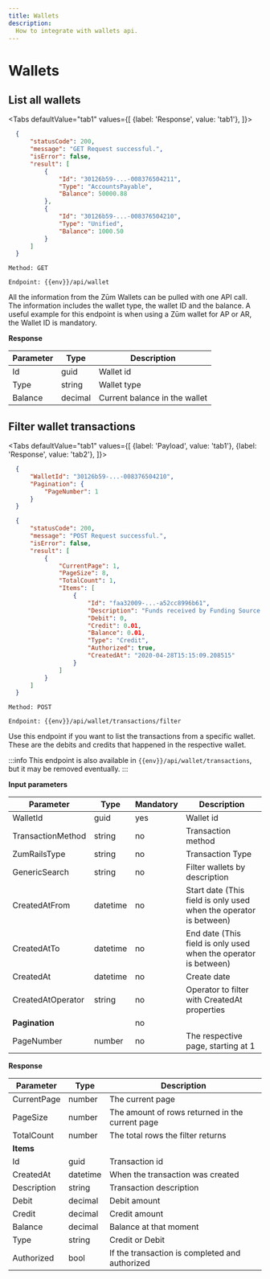 ```yaml
---
title: Wallets
description:
  How to integrate with wallets api.
---
```


# Wallets

## List all wallets

<Tabs
  defaultValue="tab1"
  values={[
    {label: 'Response', value: 'tab1'},
  ]}>
  <TabItem value="tab1">

  ```json
    {
        "statusCode": 200,
        "message": "GET Request successful.",
        "isError": false,
        "result": [
            {
                "Id": "30126b59-...-008376504211",
                "Type": "AccountsPayable",
                "Balance": 50000.88
            },
            {
                "Id": "30126b59-...-008376504210",
                "Type": "Unified",
                "Balance": 1000.50
            }
        ]
    }
  ```

  </TabItem>
</Tabs>

`Method: GET`

`Endpoint: {{env}}/api/wallet`

All the information from the Zūm Wallets can be pulled with one API call. The information includes the wallet type, the wallet ID and the balance. A useful example for this endpoint is when using a Zūm wallet for AP or AR, the Wallet ID is mandatory.

**Response**

Parameter | Type | Description
--------- | ------- | -----------
Id | guid | Wallet id
Type | string | Wallet type
Balance | decimal | Current balance in the wallet

## Filter wallet transactions

<Tabs
  defaultValue="tab1"
  values={[
    {label: 'Payload', value: 'tab1'},
    {label: 'Response', value: 'tab2'},
  ]}>
  <TabItem value="tab1">

  ```json
    {
        "WalletId": "30126b59-...-008376504210",
        "Pagination": {
            "PageNumber": 1
        }
    }
  ```

  </TabItem>
  <TabItem value="tab2">

  ```json
    {
        "statusCode": 200,
        "message": "POST Request successful.",
        "isError": false,
        "result": [
            {
                "CurrentPage": 1,
                "PageSize": 8,
                "TotalCount": 1,
                "Items": [
                    {
                        "Id": "faa32009-...-a52cc8996b61",
                        "Description": "Funds received by Funding Source (RBC-01234-1234567)",
                        "Debit": 0,
                        "Credit": 0.01,
                        "Balance": 0.01,
                        "Type": "Credit",
                        "Authorized": true,
                        "CreatedAt": "2020-04-28T15:15:09.208515"
                    }
                ]
            }
        ]
    }
  ```
  
  </TabItem>
</Tabs>

`Method: POST`

`Endpoint: {{env}}/api/wallet/transactions/filter`

Use this endpoint if you want to list the transactions from a specific wallet. These are the debits and credits that happened in the respective wallet.

:::info
This endpoint is also available in `{{env}}/api/wallet/transactions`, but it may be removed eventually.
:::

**Input parameters**

Parameter | Type | Mandatory | Description
--------- | ------- | ----------- | -------
WalletId | guid | yes | Wallet id
TransactionMethod | string | no | Transaction method 
ZumRailsType | string | no | Transaction Type
GenericSearch | string | no | Filter wallets by description
CreatedAtFrom | datetime | no | Start date (This field is only used when the operator is between)
CreatedAtTo | datetime | no | End date (This field is only used when the operator is between)
CreatedAt | datetime | no | Create date
CreatedAtOperator | string | no | Operator to filter with CreatedAt properties
**Pagination** | | no | 
PageNumber | number | no | The respective page, starting at 1

**Response**

Parameter | Type | Description
--------- | ------- | -----------
CurrentPage	| number | The current page
PageSize | number | The amount of rows returned in the current page
TotalCount | number | The total rows the filter returns
**Items** | | | List of wallet transactions
Id | guid | Transaction id
CreatedAt | datetime | When the transaction was created
Description | string | Transaction description
Debit | decimal | Debit amount
Credit | decimal | Credit amount
Balance | decimal | Balance at that moment
Type | string | Credit or Debit
Authorized | bool | If the transaction is completed and authorized
